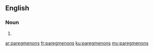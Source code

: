==English==

===Noun===
{{head|en|noun plural form}}

# {{plural of|paregmenon|lang=en}}

[[ar:paregmenons]]
[[fr:paregmenons]]
[[ku:paregmenons]]
[[my:paregmenons]]